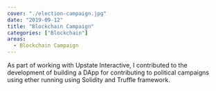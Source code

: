 ```yaml
---
cover: "./election-campaign.jpg"
date: "2019-09-12"
title: "Blockchain Campaign"
categories: ["Blockchain"]
areas:
  - Blockchain Campaign
---
```

As part of working with Upstate Interactive, I contributed to the development of building a DApp for contributing to political campaigns using ether running using Solidity and Truffle framework.